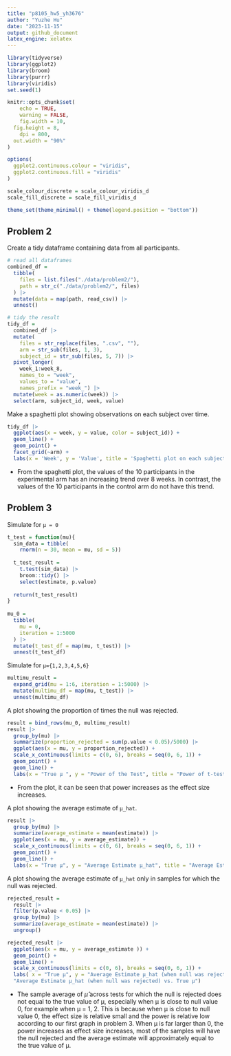 ```yaml
---
title: "p8105_hw5_yh3676"
author: "Yuzhe Hu"
date: "2023-11-15"
output: github_document
latex_engine: xelatex
---
```


```r
library(tidyverse)
library(ggplot2)
library(broom)
library(purrr)
library(viridis)
set.seed(1)

knitr::opts_chunk$set(
	echo = TRUE,
	warning = FALSE,
	fig.width = 10, 
  fig.height = 8,
	dpi = 800,
  out.width = "90%"
)

options(
  ggplot2.continuous.colour = "viridis",
  ggplot2.continuous.fill = "viridis"
)

scale_colour_discrete = scale_colour_viridis_d
scale_fill_discrete = scale_fill_viridis_d

theme_set(theme_minimal() + theme(legend.position = "bottom"))
```

## Problem 2

Create a tidy dataframe containing data from all participants.

```r
# read all dataframes
combined_df = 
  tibble(
    files = list.files("./data/problem2/"),
    path = str_c("./data/problem2/", files)
  ) |>
  mutate(data = map(path, read_csv)) |>
  unnest()

# tidy the result
tidy_df = 
  combined_df |>
  mutate(
    files = str_replace(files, ".csv", ""),
    arm = str_sub(files, 1, 3),
    subject_id = str_sub(files, 5, 7)) |>
  pivot_longer(
    week_1:week_8,
    names_to = "week",
    values_to = "value",
    names_prefix = "week_") |>
  mutate(week = as.numeric(week)) |>
  select(arm, subject_id, week, value)
```

Make a spaghetti plot showing observations on each subject over time.
```r
tidy_df |>
  ggplot(aes(x = week, y = value, color = subject_id)) +
  geom_line() +
  geom_point() + 
  facet_grid(~arm) +
  labs(x = 'Week', y = 'Value', title = 'Spaghetti plot on each subject over time')
```

* From the spaghetti plot, the values of the 10 participants in the experimental arm has an increasing trend over 8 weeks. In contrast, the values of the 10 participants in the control arm do not have this trend.


## Problem 3

Simulate for `μ = 0`

```r
t_test = function(mu){
  sim_data = tibble(
    rnorm(n = 30, mean = mu, sd = 5)) 
  
  t_test_result = 
    t.test(sim_data) |>
    broom::tidy() |>
    select(estimate, p.value)
  
  return(t_test_result)
}
  
mu_0 =
  tibble(
    mu = 0,
    iteration = 1:5000
  ) |>
  mutate(t_test_df = map(mu, t_test)) |>
  unnest(t_test_df)
```

Simulate for `μ={1,2,3,4,5,6}`

```r
multimu_result =
  expand_grid(mu = 1:6, iteration = 1:5000) |>
  mutate(multimu_df = map(mu, t_test)) |>
  unnest(multimu_df)
```

A plot showing the proportion of times the null was rejected.

```r
result = bind_rows(mu_0, multimu_result)
result |>
  group_by(mu) |>
  summarize(proportion_rejected = sum(p.value < 0.05)/5000) |>
  ggplot(aes(x = mu, y = proportion_rejected)) +
  scale_x_continuous(limits = c(0, 6), breaks = seq(0, 6, 1)) + 
  geom_point() + 
  geom_line() +
  labs(x = "True μ ", y = "Power of the Test", title = "Power of t-test vs. Different μ ")
```

* From the plot, it can be seen that power increases as the effect size increases.

A plot showing the average estimate of `μ_hat`.
```r
result |>
  group_by(mu) |>
  summarize(average_estimate = mean(estimate)) |>
  ggplot(aes(x = mu, y = average_estimate)) +
  scale_x_continuous(limits = c(0, 6), breaks = seq(0, 6, 1)) + 
  geom_point() + 
  geom_line() +
  labs(x = "True μ", y = "Average Estimate μ_hat", title = "Average Estimate of μ_hat vs. True μ")
```

A plot showing the average estimate of `μ_hat` only in samples for which the null was rejected.

```r
rejected_result =
  result |>
  filter(p.value < 0.05) |>
  group_by(mu) |>
  summarize(average_estimate = mean(estimate)) |>
  ungroup()

rejected_result |> 
  ggplot(aes(x = mu, y = average_estimate )) +
  geom_point() + 
  geom_line() +
  scale_x_continuous(limits = c(0, 6), breaks = seq(0, 6, 1)) + 
  labs( x = "True μ", y = "Average Estimate μ_hat (when null was rejected)", title = 
  "Average Estimate μ_hat (when null was rejected) vs. True μ")
```

* The sample average of  $\hat{\mu}$ across tests for which the null is rejected does not equal to the true value of μ, especially when μ is close to null value 0, for example when μ = 1, 2. This is because when μ is close to null value 0, the effect size is relative small and the power is relative low according to our first graph in problem 3. When μ is far larger than 0, the power increases as effect size increases, most of the samples will have the null rejected and the average estimate will approximately equal to the true value of μ.
